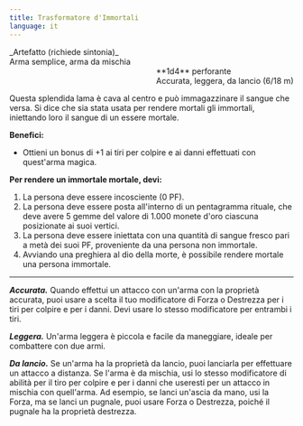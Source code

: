 ```yaml
---
title: Trasformatore d'Immortali
language: it
---
```



<CensoredText>
  _Artefatto (richiede sintonia)_ <br/>
  Arma semplice, arma da mischia

<div style="margin-left: auto; width: fit-content">
  **1d4** perforante <br />
  Accurata, leggera, da lancio (6/18 m)
</div>

Questa splendida lama è cava al centro e può immagazzinare il sangue che versa. Si dice che sia stata usata per rendere mortali gli immortali, iniettando loro il sangue di un essere mortale.

**Benefici:**

- Ottieni un bonus di \+1 ai tiri per colpire e ai danni effettuati con quest'arma magica.

**Per rendere un immortale mortale, devi:**

1. La persona deve essere incosciente (0 PF).
2. La persona deve essere posta all'interno di un pentagramma rituale, che deve avere 5 gemme del valore di 1.000 monete d'oro ciascuna posizionate ai suoi vertici.
3. La persona deve essere iniettata con una quantità di sangue fresco pari a metà dei suoi PF, proveniente da una persona non immortale.
4. Avviando una preghiera al dio della morte, è possibile rendere mortale una persona immortale.

---

**_Accurata._** Quando effettui un attacco con un'arma con la proprietà accurata, puoi usare a scelta il tuo modificatore di Forza o Destrezza per i tiri per colpire e per i danni. Devi usare lo stesso modificatore per entrambi i tiri.

**_Leggera._** Un'arma leggera è piccola e facile da maneggiare, ideale per combattere con due armi.

**_Da lancio._** Se un'arma ha la proprietà da lancio, puoi lanciarla per effettuare un attacco a distanza. Se l'arma è da mischia, usi lo stesso modificatore di abilità per il tiro per colpire e per i danni che useresti per un attacco in mischia con quell'arma. Ad esempio, se lanci un'ascia da mano, usi la Forza, ma se lanci un pugnale, puoi usare Forza o Destrezza, poiché il pugnale ha la proprietà destrezza.

</CensoredText>
